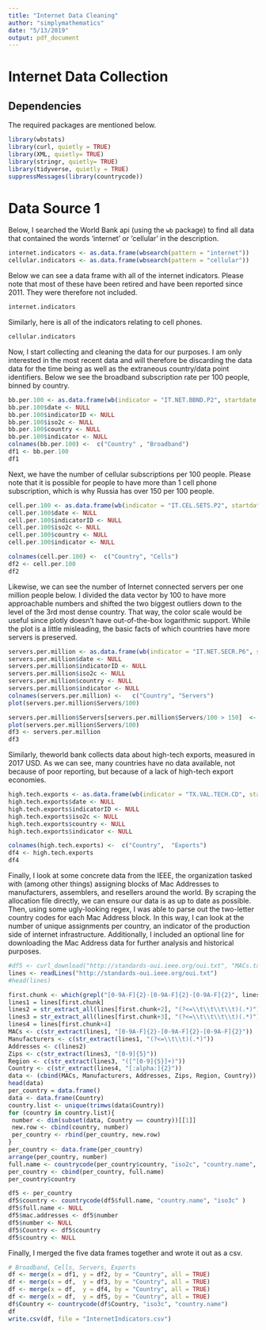 ```yaml
---
title: "Internet Data Cleaning"
author: "simplymathematics"
date: "5/13/2019"
output: pdf_document
---
```

# Internet Data Collection

## Dependencies

The required packages are mentioned below.
```r
library(wbstats)
library(curl, quietly = TRUE)
library(XML, quietly= TRUE)
library(stringr, quietly= TRUE)
library(tidyverse, quietly = TRUE)
suppressMessages(library(countrycode))
```


# Data Source 1

Below, I searched the World Bank api (using the `wb` package) to find all data that contained the words 'internet' or 'cellular' in the description.
```r
internet.indicators <- as.data.frame(wbsearch(pattern = "internet"))
cellular.indicators <- as.data.frame(wbsearch(pattern = "cellular"))


```

Below we can see a data frame with all of the internet indicators. Please note that most of these have been retired and have been reported since 2011. They were therefore not included.
```r
internet.indicators
```


Similarly, here is all of the indicators relating to cell phones.
```r
cellular.indicators

```


Now, I start collecting and cleaning the data for our purposes. I am only interested in the most recent data and will therefore be discarding the data data for the time being as well as the extraneous country/data point identifiers. Below we see the broadband subscription rate per 100 people, binned by country.
```r
bb.per.100 <- as.data.frame(wb(indicator = "IT.NET.BBND.P2", startdate = 2017, enddate =2017))
bb.per.100$date <- NULL
bb.per.100$indicatorID <- NULL
bb.per.100$iso2c <- NULL
bb.per.100$country <- NULL
bb.per.100$indicator <- NULL
colnames(bb.per.100) <-  c("Country" , "Broadband")
df1 <- bb.per.100
df1
```


Next, we have the number of cellular subscriptions per 100 people. Please note that it is possible for people to have more than 1 cell phone subscription, which is why Russia has over 150 per 100 people.
```r
cell.per.100 <- as.data.frame(wb(indicator = "IT.CEL.SETS.P2", startdate = 2017, enddate =2017))
cell.per.100$date <- NULL
cell.per.100$indicatorID <- NULL
cell.per.100$iso2c <- NULL
cell.per.100$country <- NULL
cell.per.100$indicator <- NULL

colnames(cell.per.100) <-  c("Country", "Cells")
df2 <- cell.per.100
df2
```

Likewise, we can see the number of Internet connected servers per one million people below. I divided the data vector by 100 to have more approachable numbers and shifted the two biggest outliers down to the level of the 3rd most dense country. That way, the color scale would be useful since plotly doesn't have out-of-the-box logarithmic support. While the plot is a little misleading, the basic facts of which countries have more servers is preserved.

```r
servers.per.million <- as.data.frame(wb(indicator = "IT.NET.SECR.P6", startdate = 2017, enddate =2017))
servers.per.million$date <- NULL
servers.per.million$indicatorID <- NULL
servers.per.million$iso2c <- NULL
servers.per.million$country <- NULL
servers.per.million$indicator <- NULL
colnames(servers.per.million) <-   c("Country", "Servers")
plot(servers.per.million$Servers/100)

servers.per.million$Servers[servers.per.million$Servers/100 > 150]  <- 150
plot(servers.per.million$Servers/100)
df3 <- servers.per.million
df3 
```

Similarly, theworld bank collects data about high-tech exports, measured in 2017 USD. As we can see, many countries have no data available, not because of poor reporting, but because of a lack of high-tech export economies.

```r
high.tech.exports <- as.data.frame(wb(indicator = "TX.VAL.TECH.CD", startdate = 2017, enddate =2017))
high.tech.exports$date <- NULL
high.tech.exports$indicatorID <- NULL
high.tech.exports$iso2c <- NULL
high.tech.exports$country <- NULL
high.tech.exports$indicator <- NULL

colnames(high.tech.exports) <-  c("Country",  "Exports")
df4 <- high.tech.exports
df4
```

Finally, I look at some concrete data from the IEEE, the organization tasked with (among other things) assigning blocks of Mac Addresses to manufacturers, assemblers, and resellers around the world. By scraping the allocation file directly, we can ensure our data is as up to date as possible. Then, using some ugly-looking regex, I was able to parse out the two-letter country codes for each Mac Address block. In this way, I can look at the number of unique assignments per country, an indicator of the production side of internet  infrastructure. Additionally, I included an optional line for downloading the Mac Address data for further analysis and historical purposes. 

```r
#df5 <- curl_download("http://standards-oui.ieee.org/oui.txt", "MACs.txt")
lines <- readLines("http://standards-oui.ieee.org/oui.txt")
#head(lines)

first.chunk <- which(grepl("[0-9A-F]{2}-[0-9A-F]{2}-[0-9A-F]{2}", lines))
lines1 = lines[first.chunk]
lines2 = str_extract_all(lines[first.chunk+2], "(?<=\\t\\t\\t\\t)(.*)")
lines3 = str_extract_all(lines[first.chunk+3], "(?<=\\t\\t\\t\\t)(.*)")
lines4 = lines[first.chunk+4]
MACs <- c(str_extract(lines1, "[0-9A-F]{2}-[0-9A-F]{2}-[0-9A-F]{2}"))
Manufacturers <- c(str_extract(lines1, "(?<=\\t\\t)(.*)"))
Addresses <- c(lines2)
Zips <- c(str_extract(lines3, "[0-9]{5}"))
Region <- c(str_extract(lines3, "([^[0-9]{5}]+)"))
Country <- c(str_extract(lines4, "[:alpha:]{2}"))
data <- (cbind(MACs, Manufacturers, Addresses, Zips, Region, Country))
head(data)
per_country = data.frame()
data <- data.frame(Country)
country.list <- unique(trimws(data$Country))
for (country in country.list){
 number <- dim(subset(data, Country == country))[[1]]
 new.row <- cbind(country, number)
 per_country <- rbind(per_country, new.row)
}
per_country <- data.frame(per_country)
arrange(per_country, number)
full.name <- countrycode(per_country$country, "iso2c", "country.name", nomatch = NULL )
per_country <- cbind(per_country, full.name)
per_country$country

df5 <- per_country
df5$country <- countrycode(df5$full.name, "country.name", "iso3c" )
df5$full.name <- NULL
df5$mac.addresses <- df5$number
df5$number <- NULL
df5$Country <- df5$country
df5$country <- NULL
```

Finally, I merged the five data frames together and wrote it out as a csv. 

```r
# Broadband, Cells, Servers, Exports
df <- merge(x = df1, y = df2, by = "Country", all = TRUE)
df <- merge(x = df,  y = df3, by = "Country", all = TRUE)
df <- merge(x = df,  y = df4, by = "Country", all = TRUE)
df <- merge(x = df,  y = df5, by = "Country", all = TRUE)
df$Country <- countrycode(df$Country, "iso3c", "country.name")
df
write.csv(df, file = "InternetIndicators.csv")
```
